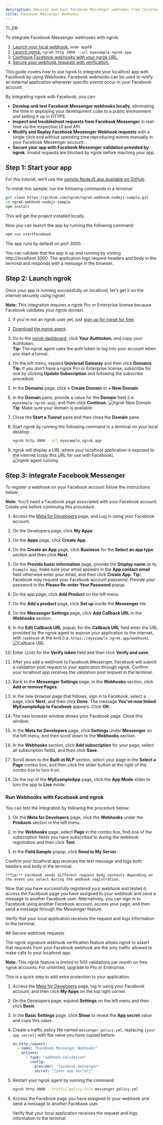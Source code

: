 ```yaml
---
description: Develop and test Facebook Messenger webhooks from localhost
title: Facebook Messenger Webhooks
---
```




<Tip> TL;DR

To integrate Facebook Messenger webhooks with ngrok:

1. [Launch your local webhook.](#start-your-app) `node appFB`
1. [Launch ngrok.](#start-ngrok) `ngrok http 3000 --url myexample.ngrok.app`
1. [Configure Facebook webhooks with your ngrok URL.](#setup-webhook)
1. [Secure your webhook requests with verification.](#security)

</Tip>

This guide covers how to use ngrok to integrate your localhost app with Facebook by using Webhooks.
Facebook webhooks can be used to notify an external application whenever specific events occur in your Facebook account.

By integrating ngrok with Facebook, you can:

- **Develop and test Facebook Messenger webhooks locally**, eliminating the time in deploying your development code to a public environment and setting it up in HTTPS.
- **Inspect and troubleshoot requests from Facebook Messenger** in real-time via the inspection UI and API.
- **Modify and Replay Facebook Messenger Webhook requests** with a single click and without spending time reproducing events manually in your Facebook Messenger account.
- **Secure your app with Facebook Messenger validation provided by ngrok**. Invalid requests are blocked by ngrok before reaching your app.

## **Step 1**: Start your app 

For this tutorial, we'll use the [sample NodeJS app available on GitHub](https://github.com/ngrok/ngrok-webhook-nodejs-sample).

To install this sample, run the following commands in a terminal:

```bash
git clone https://github.com/ngrok/ngrok-webhook-nodejs-sample.git
cd ngrok-webhook-nodejs-sample
npm install
```

This will get the project installed locally.

Now you can launch the app by running the following command:

```bash
npm run startFacebook
```

The app runs by default on port 3000.

You can validate that the app is up and running by visiting http://localhost:3000. The application logs request headers and body in the terminal and responds with a message in the browser.

## **Step 2**: Launch ngrok 

Once your app is running successfully on localhost, let's get it on the internet securely using ngrok!

**Note:** This integration requires a ngrok Pro or Enterprise license because Facebook validates your ngrok domain.

1. If you're not an ngrok user yet, just [sign up for ngrok for free](https://ngrok.com/signup).

1. [Download the ngrok agent](https://download.ngrok.com).

1. Go to the [ngrok dashboard](https://dashboard.ngrok.com), click **Your Authtoken**, and copy your Authtoken. <br />
   **Tip:** The ngrok agent uses the auth token to log into your account when you start a tunnel.

1. On the left menu, expand **Universal Gateway** and then click **Domains**.
   **Tip:** If you don't have a ngrok Pro or Enterprise license, subscribe for one by clicking **Update Subscription** and following the subscribe procedure.

1. In the **Domains** page, click **+ Create Domain** or **+ New Domain**.

1. In the **Domain** pane, provide a value for the **Domain** field (i.e. `myexample.ngrok.app`), and then click **Continue**.
   ![ngrok New Domain](img/ngrok_new_domain.png)
   **Tip**: Make sure your domain is available.

1. Close the **Start a Tunnel** pane and then close the **Domain** pane.

1. Start ngrok by running the following command in a terminal on your local desktop:

   ```bash
   ngrok http 3000 --url myexample.ngrok.app
   ```

1. ngrok will display a URL where your localhost application is exposed to the internet (copy this URL for use with Facebook).
   ![ngrok agent running](img/launch_ngrok_tunnel_domain.png)

## **Step 3**: Integrate Facebook Messenger 

To register a webhook on your Facebook account follow the instructions below:

**Note**: You'll need a Facebook page associated with your Facebook account. Create one before continuing this procedure.

1. Access the [Meta for Developers](https://developers.facebook.com/) page, and Log in using your Facebook account.

1. On the Developers page, click **My Apps**.
1. On the **Apps** page, click **Create App**.

1. On the **Create an App** page, click **Business** for the **Select an app type** section and then click **Next**.

1. On the **Provide basic information** page, provide the **Display name** as `My Example App`, make sure your email appears in the **App contact email** field otherwise enter your email, and then click **Create App**.
   **Tip:** Facebook may request your Facebook account password. Provide your password in the **Please Re-enter Your Password** popup.

1. On the app page, click **Add Product** on the left menu.

1. On the **Add a product** page, click **Set up** inside the **Messenger** tile.

1. On the **Messenger Settings** page, click **Add Callback URL** in the **Webhooks** section.

1. In the **Edit Callback URL** popup, for the **Callback URL** field enter the URL provided by the ngrok agent to expose your application to the internet, with `/webhook` at the end (i.e. `https://myexample.ngrok.app/webhook`).
   ![Callback URL](img/ngrok_url_configuration_facebookmessenger.png)

1. Enter `12345` for the **Verify token** field and then click **Verify and save**.

1. After you add a webhook to Facebook Messenger, Facebook will submit a validation post request to your application through ngrok. Confirm your localhost app receives the validation post request in the terminal.

1. Back to the **Messenger Settings** page, in the **Webhooks** section, click **Add or remove Pages**.

1. In the new browser page that follows, sign in to Facebook, select a page, click **Next**, and then click **Done**. The message **You've now linked MyExampleApp to Facebook** appears. Click **OK**.

1. The new browser window shows your Facebook page. Close this window.

1. In the **Meta for Developers** page, click **Settings** under **Messenger** on the left menu, and then scroll down to the **Webhooks** section.

1. In the **Webhooks** section, click **Add subscription** for your page, select all subscription fields, and then click **Save**.

1. Scroll down to the **Built-in NLP** section, select your page in the **Select a Page** combo box, and then click the slider button at the right of the combo box to turn it on.

1. On the top of the **MyExampleApp** page, click the **App Mode** slider to turn the app to **Live** mode.

### Run Webhooks with Facebook and ngrok

You can test the integration by following the procedure below:

1. On the **Meta for Developers** page, click the **Webhooks** under the **Products** section in the left menu.

1. In the **Webhooks** page, select **Page** in the combo box, find one of the subscription fields you have subscribed to during the webhook registration and then click **Test**.

1. In the **Field Sample** popup, click **Send to My Server**.

Confirm your localhost app receives the test message and logs both headers and body in the terminal.

    **Tip:** Facebook sends different request body contents depending on the event you select during the webhook registration.

Now that you have successfully registered your webhook and tested it, access the Facebook page you have assigned to your webhook and send a message to another Facebook user. Alternatively, you can sign in to Facebook using another Facebook account, access your page, and then send a message through the Messenger feature.

Verify that your local application receives the request and logs information to the terminal.

<InspectingRequests />

<ReplayingRequests />
## Secure webhook requests 

The ngrok signature webhook verification feature allows ngrok to assert that requests from your Facebook webhook are the only traffic allowed to make calls to your localhost app.

**Note:** This ngrok feature is limited to 500 validations per month on free ngrok accounts. For unlimited, upgrade to Pro or Enterprise.

This is a quick step to add extra protection to your application.

1. Access the [Meta for Developers](https://developers.facebook.com/) page, log in using your Facebook account, and then click **My Apps** on the top right corner.

1. On the Developers page, expand **Settings** on the left menu and then click **Basic**.

1. In the **Basic Settings** page, click **Show** to reveal the **App secret** value and copy this value.

1. Create a traffic policy file named `messenger_policy.yml`, replacing `{your app secret}` with the value you have copied before:

   ```yaml
   on_http_request:
     - name: "Facebook Messenger Webhooks"
       actions:
         - type: "webhook-validation"
           config:
             provider: "facebook_messenger"
             secret: "{your app secret}"
   ```

1. Restart your ngrok agent by running the command:

   ```bash
   ngrok http 3000 --traffic-policy-file messenger_policy.yml
   ```

1. Access the Facebook page you have assigned to your webhook and send a message to another Facebook user.

   Verify that your local application receives the request and logs information to the terminal.
